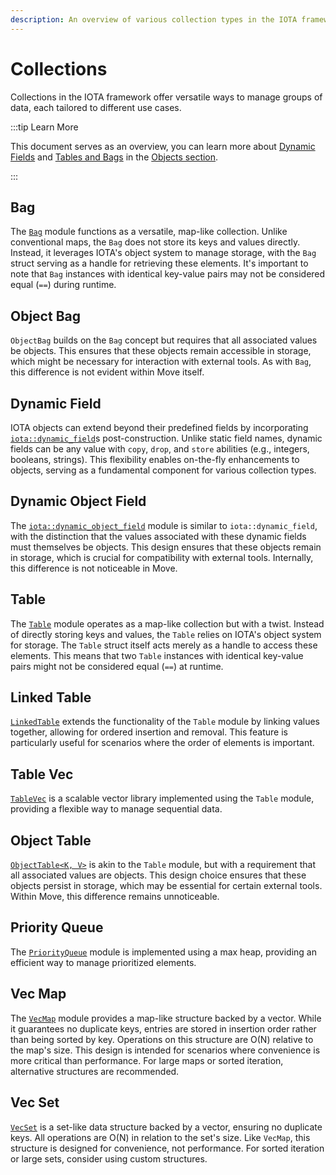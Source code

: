 ```yaml
---
description: An overview of various collection types in the IOTA framework.
---
```


# Collections

Collections in the IOTA framework offer versatile ways to manage groups of data, each tailored to different use cases.

:::tip Learn More

This document serves as an overview, 
you can learn more about [Dynamic Fields](../objects/dynamic-fields/dynamic-fields.mdx) and [Tables and Bags](../objects/dynamic-fields/tables-bags.mdx) in the [Objects section](../objects/object-model.mdx).

:::

## Bag

The [`Bag`](../../../references/framework/iota-framework/bag.mdx) module functions as a versatile, map-like collection.
Unlike conventional maps, the `Bag` does not store its keys and values directly.
Instead, it leverages IOTA's object system to manage storage,
with the `Bag` struct serving as a handle for retrieving these elements.
It's important to note that `Bag` instances with identical key-value pairs may not be considered equal
(`==`) during runtime.

## Object Bag

`ObjectBag` builds on the `Bag` concept but requires that all associated values be objects. This ensures that these
objects remain accessible in storage, which might be necessary for interaction with external tools. As with `Bag`, this
difference is not evident within Move itself.

## Dynamic Field

IOTA objects can extend beyond their predefined fields by
incorporating [`iota::dynamic_field`](../../../references/framework/iota-framework/dynamic_field.mdx)s post-construction.
Unlike static field names, dynamic fields can be any value with `copy`, `drop`, and `store` abilities
(e.g., integers, booleans, strings).
This flexibility enables on-the-fly enhancements to objects,
serving as a fundamental component for various collection types.

## Dynamic Object Field

The [`iota::dynamic_object_field`](../../../references/framework/iota-framework/dynamic_object_field.mdx) module is similar
to `iota::dynamic_field`,
with the distinction that the values associated with these dynamic fields must themselves be objects.
This design ensures that these objects remain in storage, which is crucial for compatibility with external tools.
Internally, this difference is not noticeable in Move.

## Table

The [`Table`](../../../references/framework/iota-framework/table.mdx) module operates as a map-like collection but with a twist. 
Instead of directly storing keys and values,
the `Table` relies on IOTA's object system for storage.
The `Table` struct itself acts merely as a handle to access these elements.
This means that two `Table` instances with identical key-value pairs might not be considered equal (`==`) at runtime.

## Linked Table

[`LinkedTable`](../../../references/framework/iota-framework/linked_table.mdx) extends the functionality of the `Table` module by linking values together, allowing for ordered insertion
and removal.
This feature is particularly useful for scenarios where the order of elements is important.

## Table Vec

[`TableVec`](../../../references/framework/iota-framework/table_vec.mdx) is a scalable vector library implemented using the `Table` module, providing a flexible way to manage
sequential data.

## Object Table

[`ObjectTable<K, V>`](../../../references/framework/iota-framework/object_table.mdx)  is akin to the `Table` module, but with a requirement that all associated values are objects. This
design choice ensures that these objects persist in storage, which may be essential for certain external tools. Within
Move, this difference remains unnoticeable.

## Priority Queue

The [`PriorityQueue`](../../../references/framework/iota-framework/priority_queue.mdx) module is implemented using a max heap,
providing an efficient way to manage prioritized elements.


## Vec Map

The [`VecMap`](../../../references/framework/iota-framework/vec_map.mdx) module provides a map-like structure backed by a vector.
While it guarantees no duplicate keys, entries are stored in insertion order rather than being sorted by key.
Operations on this structure are O(N) relative to the map's size.
This design is intended for scenarios where convenience is more critical than performance. For large maps or
sorted iteration, alternative structures are recommended.

## Vec Set

[`VecSet`](../../../references/framework/iota-framework/vec_set.mdx) is a set-like data structure backed by a vector,
ensuring no duplicate keys.
All operations are O(N) in relation to the set's size.
Like `VecMap`, this structure is designed for convenience, not performance. 
For sorted iteration or large sets, consider using custom structures.

<Quiz questions={questions} />